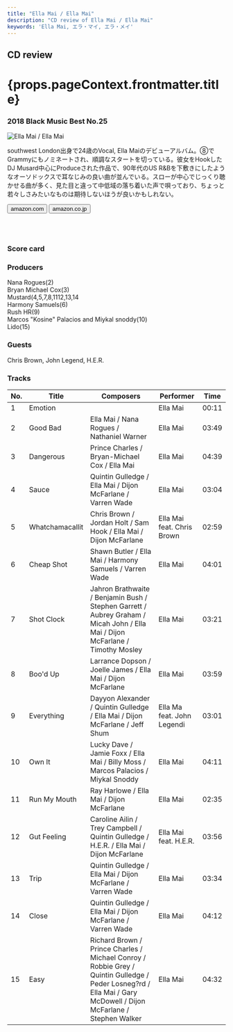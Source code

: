```yaml
---
title: "Ella Mai / Ella Mai"
description: "CD review of Ella Mai / Ella Mai"
keywords: 'Ella Mai, エラ・マイ, エラ・メイ'
---
```





<h2>CD review</h2>
<h1 className="h1--no--margin">{props.pageContext.frontmatter.title}</h1>
<h3><Link to="/best50/2018/">2018 Black Music Best No.25</Link></h3>

<Row  className="image-card-group">
	<Column colMd={"4"} colLg={"4"} noGutterMdLeft="">
       <ImageCard>
 
![Ella Mai / Ella Mai](../../images/cd/ellamai1L.jpg)

</ImageCard>
	</Column>
	<Column colMd={"8"} colLg={"8"} noGutterMdLeft="">
	<p>
	southwest London出身で24歳のVocal, Ella Maiのデビューアルバム。⑧でGrammyにもノミネートされ、順調なスタートを切っている。彼女をHookしたDJ Musard中心にProduceされた作品で、90年代のUS R&Bを下敷きにしたようなオーソドックスで耳なじみの良い曲が並んでいる。スローが中心でじっくり聴かせる曲が多く、見た目と違って中低域の落ち着いた声で唄っており、ちょっと若々しさみたいなものは期待しないほうが良いかもしれない。
	</p>
    <div>
	  <Button href="https://amzn.to/3ekoIWW" kind="primary" size="small" renderIcon={ArrowUpRight24}>
      amazon.com
      </Button>
      <Button href="https://amzn.to/2zOkGqN" kind="secondary" size="small" renderIcon={ArrowUpRight24}>
      amazon.co.jp
      </Button>
	</div>
	<a style="display:inline-block;overflow:hidden;background:url(https://linkmaker.itunes.apple.com/ja-jp/lockup.svg?releaseDate=2018-10-12&kind=album&bubble=apple_music&style=mono-black) no-repeat;width:180px;height:45px;" href="https://geo.music.apple.com/jp/album/ella-mai/1436555269?mt=1&app=music&ls=1&at=11lcug"></a>
	<a style="display:inline-block;overflow:hidden;background:url(https://linkmaker.itunes.apple.com/ja-jp/badge-lrg.svg?releaseDate=2018-10-12T00:00:00Z&kind=album&bubble=itunes_music) no-repeat;width:140px;height:45px;" href="https://geo.music.apple.com/jp/album/ella-mai/1436555269?app=itunes&at=11lcug"></a>
	</Column>
</Row>
<Row >
	<Column colMd={"4"} colLg={"4"} noGutterMdLeft="">
<div>
    <h3>Score card</h3>
	<SliderJS1 value="5" />
    <SliderJS2 value="1" />
	<SliderJS3 value="1" />
    <SliderJS4 value="8" />
</div>
</Column>
<Column colMd={"8"} colLg={"8"} noGutterMdLeft="">
<div>
<h3>Producers</h3>
<p>
Nana Rogues(2)
<br/>Bryan Michael Cox(3)
<br/>Mustard(4,5,7,8,1112,13,14
<br/>Harmony Samuels(6)
<br/>Rush HR(9)
<br/>Marcos "Kosine" Palacios and Miykal snoddy(10)
<br/>Lido(15)
</p>
<h3>Guests</h3>
<p>
	Chris Brown, John Legend, H.E.R.
</p>
</div>
</Column>
</Row>

<h3>Tracks</h3>

| No. |	 Title          |	 Composers                                                                                                                                                     |	 Performer              | Time	|
| --- |	--------------- | ---------------------------------------------------------------------------------------------------------------------------------------------------------------- | -------------------------- | ----- |
| 1	  |	Emotion        	|                                                                                                                                                                  | Ella Mai                  	| 00:11 |
| 2	  |	Good Bad       	| Ella Mai / Nana Rogues / Nathaniel Warner                                                                                                                        | Ella Mai                  	| 03:49 |
| 3	  |	Dangerous      	| Prince Charles / Bryan-Michael Cox / Ella Mai                                                                                                                    | Ella Mai                  	| 04:39 |
| 4	  |	Sauce          	| Quintin Gulledge / Ella Mai / Dijon McFarlane / Varren Wade                                                                                                      | Ella Mai                  	| 03:04 |
| 5	  |	Whatchamacallit	| Chris Brown / Jordan Holt / Sam Hook / Ella Mai / Dijon McFarlane                                                                                                | Ella Mai feat. Chris Brown	| 02:59 |
| 6	  |	Cheap Shot     	| Shawn Butler / Ella Mai / Harmony Samuels / Varren Wade                                                                                                          | Ella Mai                  	| 04:01 |
| 7	  |	Shot Clock     	| Jahron Brathwaite / Benjamin Bush / Stephen Garrett / Aubrey Graham / Micah John / Ella Mai / Dijon McFarlane / Timothy Mosley                                   | Ella Mai                  	| 03:21 |
| 8	  |	Boo'd Up       	| Larrance Dopson / Joelle James / Ella Mai / Dijon McFarlane                                                                                                      | Ella Mai                  	| 03:59 |
| 9	  |	Everything     	| Dayyon Alexander / Quintin Gulledge / Ella Mai / Dijon McFarlane / Jeff Shum                                                                                     | Ella Ma feat. John Legendi	| 03:01 |
| 10  |	Own It         	| Lucky Dave / Jamie Foxx / Ella Mai / Billy Moss / Marcos Palacios / Miykal Snoddy                                                                                | Ella Mai                  	| 04:11 |
| 11  |	Run My Mouth   	| Ray Harlowe / Ella Mai / Dijon McFarlane                                                                                                                         | Ella Mai                  	| 02:35 |
| 12  |	Gut Feeling    	| Caroline Ailin / Trey Campbell / Quintin Gulledge / H.E.R. / Ella Mai / Dijon McFarlane                                                                          | Ella Mai feat. H.E.R.     	| 03:56 |
| 13  |	Trip           	| Quintin Gulledge / Ella Mai / Dijon McFarlane / Varren Wade                                                                                                      | Ella Mai                  	| 03:34 |
| 14  |	Close          	| Quintin Gulledge / Ella Mai / Dijon McFarlane / Varren Wade                                                                                                      | Ella Mai                  	| 04:12 |
| 15  |	Easy           	| Richard Brown / Prince Charles / Michael Conroy / Robbie Grey / Quintin Gulledge / Peder Losneg?rd / Ella Mai / Gary McDowell / Dijon McFarlane / Stephen Walker | Ella Mai                  	| 04:32 |
